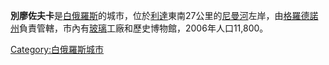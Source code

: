 {{Unreferenced|time=2022-01-05T03:13:56+00:00}}
'''別廖佐夫卡'''是[[白俄羅斯|白俄羅斯]]的城市，位於[[利達|利達]]東南27公里的[[尼曼河|尼曼河]]左岸，由[[格羅德諾州|格羅德諾州]]負責管轄，市內有[[玻璃|玻璃]]工廠和歷史博物館，2006年人口11,800。

[[Category:白俄羅斯城市|Category:白俄羅斯城市]]
{{Belarus-geo-stub}}